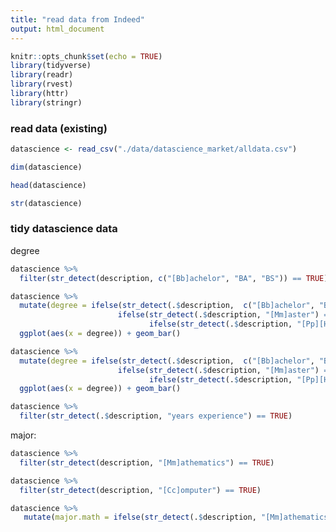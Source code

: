```yaml
---
title: "read data from Indeed"
output: html_document
---
```


```r
knitr::opts_chunk$set(echo = TRUE)
library(tidyverse)
library(readr)
library(rvest)
library(httr)
library(stringr)
```

### read data (existing)

```r
datascience <- read_csv("./data/datascience_market/alldata.csv")

dim(datascience)

head(datascience)

str(datascience)
```

### tidy datascience data

degree

```r
datascience %>% 
  filter(str_detect(description, c("[Bb]achelor", "BA", "BS")) == TRUE)

datascience %>% 
  mutate(degree = ifelse(str_detect(.$description,  c("[Bb]achelor", "BA", "BS", "B.S")) == TRUE, "bachelor",
                        ifelse(str_detect(.$description, "[Mm]aster") == TRUE, "master",
                               ifelse(str_detect(.$description, "[Pp][Hh][Dd]") == TRUE, "phd", "other")))) %>% 
  ggplot(aes(x = degree)) + geom_bar()

datascience %>% 
  mutate(degree = ifelse(str_detect(.$description,  c("[Bb]achelor", "BA", "BS", "B.S")) == TRUE, "bachelor",
                        ifelse(str_detect(.$description, "[Mm]aster") == TRUE, "master",
                               ifelse(str_detect(.$description, "[Pp][Hh][Dd]") == TRUE, "phd", "other")))) %>% 
  ggplot(aes(x = degree)) + geom_bar()

datascience %>% 
  filter(str_detect(.$description, "years experience") == TRUE)
```

major:

```r
datascience %>% 
  filter(str_detect(description, "[Mm]athematics") == TRUE)

datascience %>% 
  filter(str_detect(description, "[Cc]omputer") == TRUE)

datascience %>% 
   mutate(major.math = ifelse(str_detect(.$description, "[Mm]athematics") == TRUE, "Math", NA))
```









